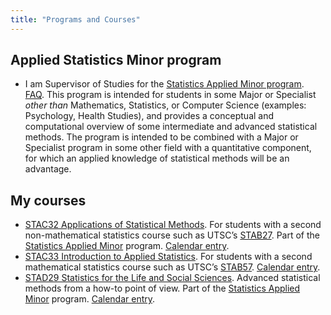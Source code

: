 ```yaml
---
title: "Programs and Courses"
---
```





## Applied Statistics Minor program

- I am Supervisor of Studies for the [Statistics Applied Minor program](https://utsc.calendar.utoronto.ca/minor-program-applied-statistics-science). [FAQ](faq.html). This program is intended for students in some Major or Specialist *other than* Mathematics, Statistics, or Computer Science (examples: Psychology, Health Studies), and provides a conceptual and computational overview of some intermediate and advanced statistical methods. The program is intended to be combined with a Major or Specialist program in some other field with a quantitative component, for which an applied knowledge of statistical methods will be an advantage.

## My courses

- [STAC32 Applications of Statistical Methods](/STAC32/).  For students with a second non-mathematical statistics course such as UTSC's [STAB27](https://utsc.calendar.utoronto.ca/course/stab27h3). Part of the [Statistics Applied Minor](https://utsc.calendar.utoronto.ca/minor-program-applied-statistics-science) program. [Calendar entry](https://utsc.calendar.utoronto.ca/course/stac32h3).
- [STAC33 Introduction to Applied Statistics](/STAC33/).  For students with a second mathematical statistics course such as UTSC's [STAB57](https://utsc.calendar.utoronto.ca/course/stab57h3). [Calendar entry](https://utsc.calendar.utoronto.ca/course/stac33h3).
- [STAD29 Statistics for the Life and Social Sciences](/STAD29/).  Advanced statistical methods from a how-to point of view. Part of the [Statistics Applied Minor](https://utsc.calendar.utoronto.ca/minor-program-applied-statistics-science) program. [Calendar entry](https://utsc.calendar.utoronto.ca/course/stad29h3).

